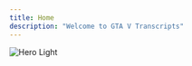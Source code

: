 ```yaml
---
title: Home
description: "Welcome to GTA V Transcripts"
---
```


<img
  className="block dark:hidden"
  src="https://images2.alphacoders.com/519/thumb-1920-519170.jpg"
  alt="Hero Light"
/>


